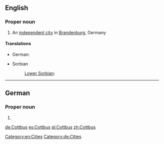 ==English==
{{wikipedia}}
===Proper noun===
{{en-proper noun}}

# An [[independent city]] in [[Brandenburg]], Germany

====Translations====
{{trans-top|city in Germany}}
* German: {{t|de|Cottbus}}
{{trans-mid}}
* Sorbian
*: [[Lower Sorbian]]: {{t|dsb|Chóśebuz}}
{{trans-bottom}}

[[Category:en:Cities]]

----
==German==
{{wikipedia|lang=de}}
===Proper noun===
{{de-proper noun}}

# {{l|en|Cottbus}}

[[Category:de:Cities]]

[[de:Cottbus]]
[[es:Cottbus]]
[[pl:Cottbus]]
[[zh:Cottbus]]